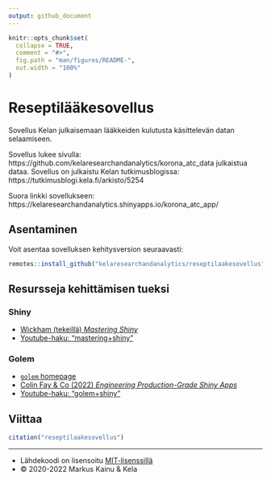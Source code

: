 ```yaml
---
output: github_document
---
```


<!-- README.md is generated from README.Rmd. Please edit that file -->

```r
knitr::opts_chunk$set(
  collapse = TRUE,
  comment = "#>",
  fig.path = "man/figures/README-",
  out.width = "100%"
)
```

# Reseptilääkesovellus

<!-- badges: start -->
<!-- badges: end -->

Sovellus Kelan julkaisemaan lääkkeiden kulutusta käsittelevän datan selaamiseen.

Sovellus lukee sivulla: https://github.com/kelaresearchandanalytics/korona_atc_data julkaistua dataa. Sovellus on julkaistu Kelan tutkimusblogissa: https://tutkimusblogi.kela.fi/arkisto/5254

Suora linkki sovellukseen: https://kelaresearchandanalytics.shinyapps.io/korona_atc_app/


## Asentaminen

Voit asentaa sovelluksen kehitysversion seuraavasti:

``` r
remotes::install_github("kelaresearchandanalytics/reseptilaakesovellus")
```

## Resursseja kehittämisen tueksi

### Shiny

- [Wickham (tekeillä) *Mastering Shiny*](https://mastering-shiny.org/)
- [Youtube-haku: "mastering+shiny"](https://www.youtube.com/results?search_query=mastering+shiny)

### Golem

- [`golem` homepage](https://thinkr-open.github.io/golem/)
- [Colin Fay & Co (2022) *Engineering Production-Grade Shiny Apps*](https://engineering-shiny.org/)
- [Youtube-haku: "golem+shiny"](https://www.youtube.com/results?search_query=golem+shiny)


## Viittaa

```r
citation("reseptilaakesovellus")
```




***

- Lähdekoodi on lisensoitu [MIT-lisenssillä](https://opensource.org/licenses/MIT)
- &#169; 2020-2022 Markus Kainu & Kela

